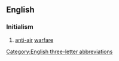 {{also|aaw-}}

==English==

===Initialism===
{{en-initialism}}

# {{lb|en|military}} [[anti-air]] [[warfare]]

[[Category:English three-letter abbreviations]]